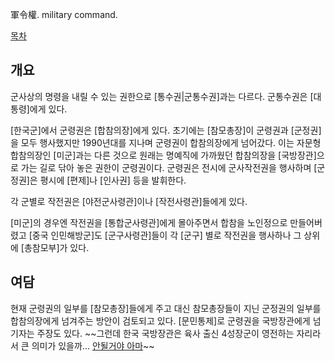 軍令權. military command.

[[목차]]
== 개요 ==
군사상의 명령을 내릴 수 있는 권한으로 [통수권|군통수권]과는 다르다. 군통수권은 [대통령]에게 있다.

[한국군]에서 군령권은 [합참의장]에게 있다. 초기에는 [참모총장]이 군령권과 [군정권]을 모두 행사했지만 1990년대를 지나며 군령권이 합참의장에게 넘어갔다. 이는 자문형 합참의장인 [미군]과는 다른 것으로 원래는 명예직에 가까웠던 합참의장을 [국방장관]으로 가는 길로 닦아 놓은 권한이 군령권이다. 군령권은 전시에 군사작전권을 행사하며 [군정권]은 평시에 [편제]나 [인사권] 등을 발휘한다.

각 군별로 작전권은 [야전군사령관]이나 [작전사령관]들에게 있다. 

[미군]의 경우엔 작전권을 [통합군사령관]에게 몰아주면서 합참을 노인정으로 만들어버렸고 [중국 인민해방군]도 [군구사령관]들이 각 [군구] 별로 작전권을 행사하나 그 상위에 [총참모부]가 있다.
== 여담 ==
현재 군령권의 일부를 [참모총장]들에게 주고 대신 참모총장들이 지닌 군정권의 일부를 합참의장에게 넘겨주는 방안이 검토되고 있다. [문민통제]로 군령권을 국방장관에게 넘기자는 주장도 있다. ~~그런데 한국 국방장관은 육사 출신 4성장군이 영전하는 자리라서 큰 의미가 있을까... [[안될거야 아마]]~~
